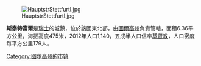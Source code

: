 [[Image:HauptstrStettfurtI.jpg|right]]

'''斯泰特富爾'''是[[瑞士|瑞士]]的城鎮，位於該國東北部，由[[圖爾高州|圖爾高州]]負責管轄，面積6.36平方公里，海拔高度475米，2012年人口1,140，五成半人口信奉[[基督教|基督教]]，人口密度每平方公里179人。

{{Switzerland-geo-stub}}
[[Category:图尔高州的市镇|Category:图尔高州的市镇]]